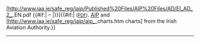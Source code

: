 <span class="PDFlink">[http://www.iaa.ie/safe_reg/iaip/Published%20Files/AIP%20Files/AD/EI_AD_2_{{{1}}}_EN.pdf {{#if:{{{name<includeonly>|</includeonly>}}}|{{{1}}} – {{{name}}}|{{{1}}}}}]</span>{{#if:{{{name<includeonly>|</includeonly>}}}|&nbsp;<small>([[便携式文档格式|PDF]])</small>. [[Aeronautical Information Publication|AIP]] and [http://www.iaa.ie/safe_reg/iaip/aip_{{lc:{{{1}}}}}_charts.htm charts] from the Irish Aviation Authority.}}<noinclude>
----
{{documentation}}
<!-- Categories can be found in the /doc subpage, don't add them here. -->
</noinclude>